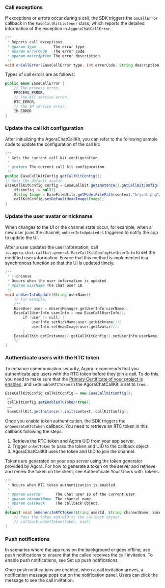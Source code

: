 <PlatformWrapper platform="android">

### Call exceptions

If exceptions or errors occur during a call, the SDK triggers the `onCallError` callback in the `EaseCallKitListener` class, which reports the detailed information of the exception in `AggoraChatCallError`. 

```java
/**
 * Reports call exceptions.
 * @param type        The error type.
 * @param errorCode   The error code.
 * @param description The error description.
 */
void onCallError(EaseCallError type, int errorCode, String description);
```

Types of call errors are as follows:

```java
public enum EaseCallError {
    // The process error.
    PROCESS_ERROR,
    // The RTC service error.
    RTC_ERROR,
    // The IM service error.
    IM_ERROR
}
```

### Update the call kit configuration

After initializing the AgoraChatCallKit, you can refer to the following sample code to update the configuration of the call kit:

```java
/**
 * Gets the current call kit configuration.
 *
 * @return The current call kit configuration.
 */
public EaseCallKitConfig getCallKitConfig();
// Sets the default avatar.
EaseCallKitConfig config = EaseCallKit.getInstance().getCallKitConfig();
	if(config != null){
    String Image = EaseFileUtils.getModelFilePath(context,"bryant.png"……);
    callKitConfig.setDefaultHeadImage(Image);
}
```

### Update the user avatar or nickname

When changes to the UI or the channel state occur, for example, when a new user joins the channel, `onUserInfoUpdated` is triggered to notify the app to update the UI.

After a user updates the user information, call `io.agora.chat.callkit.general.EaseCallKitConfig#setUserInfo` to set the modified user information. Ensure that this method is implemented in a synchronous function so that the UI is updated timely.

```java
/**
 * \~chinese
 * Occurs when the user information is updated.
 * @param userName The Chat user ID.
 */
void onUserInfoUpdate(String userName){
    // For example,
    /**
    EaseUser user = mUsersManager.getUserInfo(userName);
    EaseCallUserInfo userInfo = new EaseCallUserInfo();
        if (user != null) {
            userInfo.setNickName(user.getNickname());
            userInfo.setHeadImage(user.getAvatar());
        }
    EaseCallKit.getInstance().getCallKitConfig().setUserInfo(userName, userInfo);
    */
}
```

### Authenticate users with the RTC token

To enhance communication security, Agora recommends that you authenticate app users with the RTC token before they join a call. To do this, you need to make sure that the [Primary Certificate of your project is enabled](../reference/manage-agora-account#enable-the-primary-certificate), and `setEnableRTCToken` in the AgoraChatCallKit is set to `true`.

```java
EaseCallKitConfig callKitConfig = new EaseCallKitConfig();
 ……
 callKitConfig.setEnableRTCToken(true);
 ……
 EaseCallKit.getInstance().init(context, callKitConfig);
```

Once you enable token authentication, the SDK triggers the `onGenerateRTCToken` callback. You need to retrieve an RTC token in this callback following the steps:

1. Retrieve the RTC token and Agora UID from your app server.
2. Trigger `onSetToken` to pass the token and UID to the callback object.
3. AgoraChatCallKit uses the token and UID to join the channel.

Tokens are generated on your app server using the token generator provided by Agora. For how to generate a token on the server and retrieve and renew the token on the client, see <Link to="/video-calling/develop/authentication-workflow">Authenticate Your Users with Tokens</Link>.


```java
/**
 * Occurs when RTC token authentication is enabled.
 * 
 * @param userId       The Chat user ID of the current user.
 * @param channelName  The channel name.
 * @param callback     The callback object.
 */
default void onGenerateRTCToken(String userId, String channelName, EaseCallKitTokenCallback callback) {
    // Pass the token and UID to the callback object.
    // callback.onSetToken(token, uid);
}
```

### Push notifications

In scenarios where the app runs on the background or goes offline, use push notifications to ensure that the callee receives the call invitation. To enable push notifications, see <Link to="../develop/offline-push#set-up-push-notifications">Set up push notifications</Link>.

Once push notifications are enabled, when a call invitation arrives, a notification message pops out on the notification panel. Users can click the message to see the call invitation.

</PlatformWrapper>